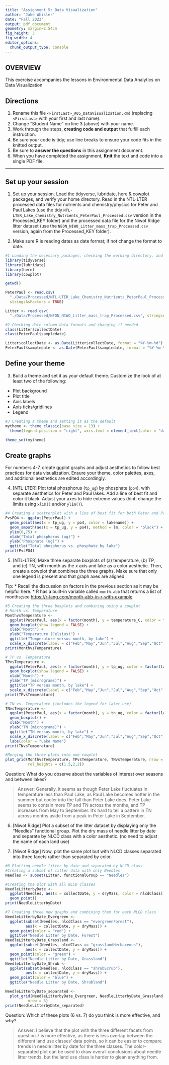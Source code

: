 ```yaml
---
title: "Assignment 5: Data Visualization"
author: "Jake Whisler"
date: "Fall 2023"
output: pdf_document
geometry: margin=2.54cm
fig_height: 3
fig_width: 4
editor_options: 
  chunk_output_type: console
---
```


## OVERVIEW

This exercise accompanies the lessons in Environmental Data Analytics on Data Visualization 

## Directions
1.  Rename this file `<FirstLast>_A05_DataVisualization.Rmd` (replacing `<FirstLast>` with your first and last name).
2. Change "Student Name" on line 3 (above) with your name.
3. Work through the steps, **creating code and output** that fulfill each instruction.
4. Be sure your code is tidy; use line breaks to ensure your code fits in the knitted output.
5. Be sure to **answer the questions** in this assignment document.
6. When you have completed the assignment, **Knit** the text and code into a single PDF file.

---

## Set up your session 

1. Set up your session. Load the tidyverse, lubridate, here & cowplot packages, and verify your home directory. Read in the NTL-LTER processed data files for nutrients and chemistry/physics for Peter and Paul Lakes (use the tidy `NTL-LTER_Lake_Chemistry_Nutrients_PeterPaul_Processed.csv` version in the Processed_KEY folder) and the processed data file for the Niwot Ridge litter dataset (use the `NEON_NIWO_Litter_mass_trap_Processed.csv` version, again from the Processed_KEY folder). 

2. Make sure R is reading dates as date format; if not change the format to date.

```r
#1 Loading the necessary packages, checking the working directory, and grabbing needed files
library(tidyverse)
library(lubridate)
library(here)
library(cowplot)

getwd()

PeterPaul <- read.csv(
  "./Data/Processed/NTL-LTER_Lake_Chemistry_Nutrients_PeterPaul_Processed.csv", 
  stringsAsFactors = TRUE)

Litter <- read.csv(
  "./Data/Processed/NEON_NIWO_Litter_mass_trap_Processed.csv", stringsAsFactors = TRUE)

#2 Checking date column data formats and changing if needed
class(Litter$collectDate)
class(PeterPaul$sampledate)

Litter$collectDate <- as.Date(Litter$collectDate, format = "%Y-%m-%d")
PeterPaul$sampledate <- as.Date(PeterPaul$sampledate, format = "%Y-%m-%d")

```
## Define your theme
3. Build a theme and set it as your default theme. Customize the look of at least two of the following: 
 * Plot background
 * Plot title
 * Axis labels
 * Axis ticks/gridlines
 * Legend

```r
#3 Creating a theme and setting it as the default
mytheme <- theme_classic(base_size = 13) +
  theme(legend.position = "right", axis.text = element_text(color = "darkolivegreen"))

theme_set(mytheme)
```

## Create graphs
For numbers 4-7, create ggplot graphs and adjust aesthetics to follow best practices for data visualization. Ensure your theme, color palettes, axes, and additional aesthetics are edited accordingly.

4. [NTL-LTER] Plot total phosphorus (`tp_ug`) by phosphate (`po4`), with separate aesthetics for Peter and Paul lakes. Add a line of best fit and color it black. Adjust your axes to hide extreme values (hint: change the limits using `xlim()` and/or `ylim()`).

```r
#4 Creating a scatterplot with a line of best fit for both Peter and Paul lakes
PvsPO4 <- ggplot(PeterPaul) +
  geom_point(aes(x = tp_ug, y = po4, color = lakename)) +
  geom_smooth(aes(x = tp_ug, y = po4), method = lm, color = "black") +
  ylim(0,75) +
  xlab("Total phosphorus (ug)") +
  ylab("Phosphate (ug)") +
  ggtitle("Total phosphorus vs. phosphate by lake")
print(PvsPO4)

```


5. [NTL-LTER] Make three separate boxplots of (a) temperature, (b) TP, and (c) TN, with month as the x axis and lake as a color aesthetic. Then, create a cowplot that combines the three graphs. Make sure that only one legend is present and that graph axes are aligned. 

Tip:
* Recall the discussion on factors in the previous section as it may be helpful here. 
* R has a built-in variable called `month.abb` that returns a list of months;see <https://r-lang.com/month-abb-in-r-with-example>

```r
#5 Creating the three boxplots and combining using a cowplot
# Month vs. Temperature
MonthvsTemperature <- 
  ggplot(PeterPaul, aes(x = factor(month), y = temperature_C, color = factor(lakename))) +
  geom_boxplot(show.legend = FALSE) +
  xlab("Month") +
  ylab("Temperature (Celsius)") +
  ggtitle("Temperature versus month, by lake") +
  scale_x_discrete(label = c("Feb","May","Jun","Jul","Aug","Sep","Oct","Nov"))
print(MonthvsTemperature)

# TP vs. Temperature
TPvsTemperature <- 
  ggplot(PeterPaul, aes(x = factor(month), y = tp_ug, color = factor(lakename))) +
  geom_boxplot(show.legend = FALSE) +
  xlab("Month") +
  ylab("TP (micrograms)") +
  ggtitle("TP versus month, by lake") +
  scale_x_discrete(label = c("Feb","May","Jun","Jul","Aug","Sep","Oct","Nov"))
print(TPvsTemperature)

# TN vs. Temperature (includes the legend for later use)
TNvsTemperature <- 
  ggplot(PeterPaul, aes(x = factor(month), y = tn_ug, color = factor(lakename))) +
  geom_boxplot() +
  xlab("Month") +
  ylab("TN (micrograms)") +
  ggtitle("TN versus month, by lake") +
  scale_x_discrete(label = c("Feb","May","Jun","Jul","Aug","Sep","Oct","Nov")) +
  labs(color = "Lake Name")
print(TNvsTemperature)

#Merging the three plots into one cowplot
plot_grid(MonthvsTemperature, TPvsTemperature, TNvsTemperature, nrow = 3, align = 'h',
          rel_heights = c(1.5,2,2))
```

Question: What do you observe about the variables of interest over seasons and between lakes? 

> Answer: Generally, it seems as though Peter Lake fluctuates in temperature less than Paul Lake, as Paul Lake becomes hotter in the summer but cooler into the fall than Peter Lake does. Peter Lake seems to contain more TP and TN across the months, and TP increases from May to September. It's hard to tell a pattern in TN across months aside from a peak in Peter Lake in September.

6. [Niwot Ridge] Plot a subset of the litter dataset by displaying only the "Needles" functional group. Plot the dry mass of needle litter by date and separate by NLCD class with a color aesthetic. (no need to adjust the name of each land use)

7. [Niwot Ridge] Now, plot the same plot but with NLCD classes separated into three facets rather than separated by color. 

```r
#6 Plotting needle litter by date and separated by NLCD class
#Creating a subset of litter data with only Needles
Needles <- subset(Litter, functionalGroup == "Needles")

#Creating the plot with all NLCD classes
NeedleLitterbyDate <- 
  ggplot(Needles, aes(x = collectDate, y = dryMass, color = nlcdClass)) +
  geom_point()
print(NeedleLitterbyDate)

#7 Creating three new graphs and combining them for each NLCD class
NeedleLitterbyDate_Evergreen <- 
  ggplot(subset(Needles, nlcdClass == "evergreenForest"), 
         aes(x = collectDate, y = dryMass)) +
  geom_point(color = "red") +
  ggtitle("Needle Litter by Date, Forest")
NeedleLitterbyDate_Grassland <- 
  ggplot(subset(Needles, nlcdClass == "grasslandHerbaceous"), 
         aes(x = collectDate, y = dryMass)) +
  geom_point(color = "green") +
  ggtitle("Needle Litter by Date, Grassland")
NeedleLitterbyDate_Shrub <- 
  ggplot(subset(Needles, nlcdClass == "shrubScrub"), 
         aes(x = collectDate, y = dryMass)) +
  geom_point(color = "blue") +
  ggtitle("Needle Litter by Date, Shrubland")

NeedleLitterbyDate_separated <-
  plot_grid(NeedleLitterbyDate_Evergreen, NeedleLitterbyDate_Grassland, NeedleLitterbyDate_Shrub,
          nrow = 3)
print(NeedleLitterbyDate_separated)
```
Question: Which of these plots (6 vs. 7) do you think is more effective, and why? 

> Answer: I believe that the plot with the three different facets from question 7 is more effective, as there is less overlap between the different land use classes' data points, so it can be easier to compare trends in needle litter by date for the three classes. The color-separated plot can be used to draw overall conclusions about needle litter trends, but the land use class is harder to glean anything from.